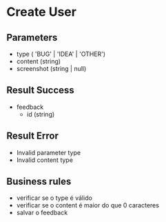 # Create User

## Parameters
 - type ( 'BUG' | 'IDEA' | 'OTHER')
 - content (string)
 - screenshot (string | null)

## Result Success
 - feedback
    - id (string)

## Result Error
 - Invalid parameter type
 - Invalid content type

## Business rules
  - verificar se o type é válido
  - verificar se o content é maior do que 0 caracteres
  - salvar o feedback
